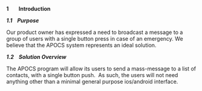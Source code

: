 **1       
  ****Introduction **

**_1.1   
  _****_Purpose _**

Our product owner has expressed a need to broadcast a message
  to a group of users with a single button press in case of an emergency. We
  believe that the APOCS system represents an ideal solution.

**_1.2   
  _****_Solution Overview _**

The APOCS
  program will allow its users to send a mass-message to a list of contacts,
  with a single button push.  As such,
  the users will not need anything other than a minimal general purpose
  ios/android interface.

 

 